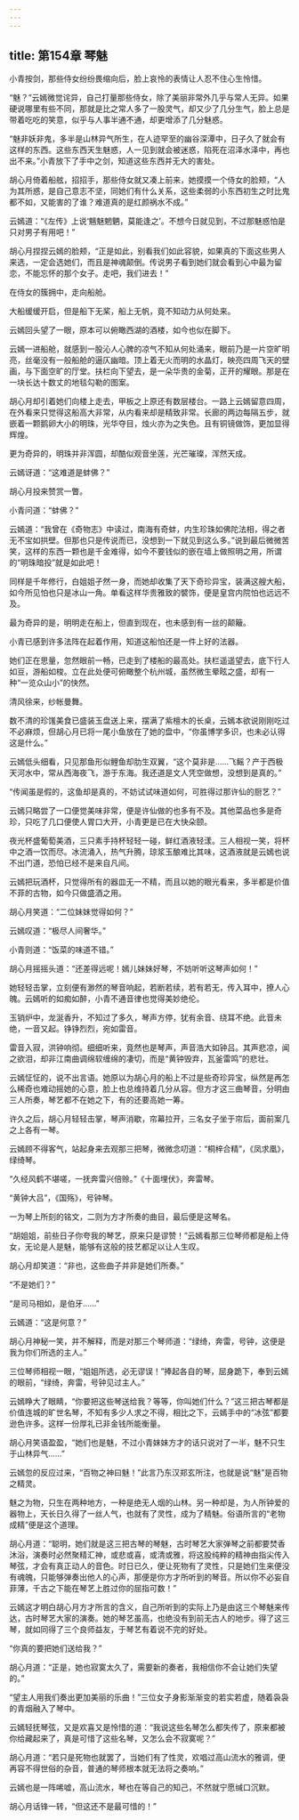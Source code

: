 ```yaml
---
---
---
```

title: 第154章 琴魅
---





小青按剑，那些侍女纷纷畏缩向后，脸上哀怜的表情让人忍不住心生怜惜。

“魅？”云嫣微觉诧异，自己打量那些侍女，除了美丽非常外几乎与常人无异。如果硬说哪里有些不同，那就是比之常人多了一股灵气，却又少了几分生气，脸上总是带着吃吃的笑意，似乎与人事半通不通，却更增添了几分魅惑。

“魅非妖非鬼，多半是山林异气所生，在人迹罕至的幽谷深潭中，日子久了就会有这样的东西。这些东西天生魅惑，人一见到就会被迷惑，陷死在沼泽水泽中，再也出不来。”小青放下了手中之剑，知道这些东西并无大的害处。

胡心月倚着船舷，招招手，那些侍女就又凑上前来，她摸摸一个侍女的脸颊，“人为其所惑，是自己意志不坚，同她们有什么关系，这些柔弱的小东西初生之时比鬼都不如，又能害的了谁？难道真的是红颜祸水不成。”

云嫣道：“《左传》上说‘魑魅魍魉，莫能逢之’。不想今日就见到，不过那魅惑怕是只对男子有用吧！”

胡心月捏捏云嫣的脸颊，“正是如此，别看我们如此容貌，如果真的下面这些男人来选，一定会选她们，而且是神魂颠倒。传说男子看到她们就会看到心中最为留恋，不能忘怀的那个女子。走吧，我们进去！”

在侍女的簇拥中，走向船舱。

大船缓缓开启，但是船下无桨，船上无帆，竟不知动力从何处来。

云嫣回头望了一眼，原本可以俯瞰西湖的酒楼，如今也似在脚下。

云嫣一进船舱，就感到一股沁人心脾的凉气不知从何处涌来，眼前乃是一片空旷明亮，丝毫没有一般船舱的逼仄幽暗。顶上着无火而明的水晶灯，映亮四周飞天的壁画，与下面空旷的厅堂。扶栏向下望去，是一朵华贵的金菊，正开的耀眼。那是在一块长达十数丈的地毯勾勒的图案。

胡心月却引着她们向楼上走去，甲板之上原还有数层楼台。一路上云嫣留意四周，在外看来只觉得这船高大非常，从内看来却是精致非常。长廊的两边每隔五步，就嵌着一颗鹅卵大小的明珠，光华夺目，烛火亦为之失色。且有铜镜做饰，更加显得辉煌。

更为奇异的，明珠并非浑圆，却酷似观音坐莲，光芒璀璨，浑然天成。

云嫣讶道：“这难道是蚌佛？”

胡心月投来赞赏一瞥。

小青问道：“蚌佛？”

云嫣道：“我曾在《奇物志》中读过，南海有奇蚌，内生珍珠如佛陀法相，得之者无不宝如拱壁。但那也只是传说而已，没想到一下就见到这么多。”说到最后微微苦笑，这样的东西一颗也是千金难得，如今不要钱似的嵌在墙上做照明之用，所谓的“明珠暗投”就是如此吧！

同样是千年修行，白姐姐孑然一身，而她却收集了天下奇珍异宝，装满这艘大船，如今所见怕也只是冰山一角。单看这样华贵雅致的襞饰，便是皇宫内院怕也远远不及。

最为奇异的是，明明走在船上，但直到现在，也未感到有一丝的颠簸。

小青已感到许多法阵在起着作用，知道这船怕还是一件上好的法器。

她们正在思量，忽然眼前一畅，已走到了楼船的最高处。扶栏遥遥望去，底下行人如豆，游船如梭。立在此处便可俯瞰整个杭州城，虽然微生晕眩之盛，却有一种“一览众山小”的快然。

清风徐来，纱帐曼舞。

数不清的珍馐美食已盛装玉盘送上来，摆满了紫檀木的长桌，云嫣本欲说刚刚吃过不必麻烦，但胡心月已将一尾小鱼放在了她的盘中，“你虽博学多识，也未必认得这是什么。”

云嫣低头细看，只见那鱼形似鲤鱼却肋生双翼，“这个莫非是……飞鳐？产于西极天河水中，常从西海夜飞，游于东海。我还道是文人凭空做想，没想到是真的。”

“传闻虽是假的，这鱼却是真的，不妨试试味道如何，可胜得过那许仙的厨艺？”

云嫣只略尝了一口便觉美味非常，便是许仙做的也多有不及。其他菜品也多是奇珍，只吃了几口便使人胃口大开，小青更是已在大快朵颐。

夜光杯盛葡萄美酒，三只素手持杯轻轻一碰，鲜红酒液轻漾。三人相视一笑，将杯中之酒一饮而尽。冰流涌入，热气升腾，琼浆玉酿难比其味，这酒液就是云嫣也说不出门道，恐怕已经不是来自凡间。

云嫣把玩酒杯，只觉得所有的器皿无一不精，而且以她的眼光看来，多半都是价值不菲的古物，如今只做盛酒之用。

胡心月笑道：“二位妹妹觉得如何？”

云嫣叹道：“极尽人间奢华。”

小青则道：“饭菜的味道不错。”

胡心月摇摇头道：“还差得远呢！嫣儿妹妹好琴，不妨听听这琴声如何！”

她轻轻击掌，立刻便有渺然的琴音响起，若断若续，若有若无，传入耳中，撩人心魄。云嫣听的如痴如醉，小青不通音律也觉得美妙绝伦。

玉销炉中，龙涎香升，不知过了多久，琴声方停，犹有余音、绕耳不绝。此音未绝，一音又起。铮铮烈烈，宛如雷音。

雷音入寂，洪钟响彻。细细听来，竟然也是琴声，声音浩大如钟吕。其声悲凉，闻之欲泪，却非江南曲调绵软缠绵的凄切，而是“黄钟毁弃，瓦釜雷鸣”的悲壮。

云嫣怔怔的，说不出言语。她原以为胡心月的船上不过是些奇珍异宝，纵然是再怎么稀奇也难动摇她的心意，脸上也总维持着几分从容。但方才这三曲琴音，分明由三人所奏，琴艺都不在她之下，有的还要高她一筹。

许久之后，胡心月轻轻击掌，琴声消歇，帘幕拉开，三名女子坐于帘后，面前案几之上各有一琴。

云嫣顾不得客气，站起身来去观那三把琴，微微念叨道：“桐梓合精”，《凤求凰》，绿绮琴。

“久经风鹤不堪嗟，一抚奔雷兴倍赊。”《十面埋伏》，奔雷琴。

“黄钟大吕”，《国殇》，号钟琴。

一为琴上所刻的铭文，二则为方才所奏的曲目，最后便是这琴名。

“胡姐姐，前些日子你夸我的琴艺，原来只是谬赞！”云嫣看那三位琴师都是船上侍女，无论是人是魅，能够有这般的技艺都足以让人生叹。

胡心月却笑道：“非也，这些曲子并非是她们所奏。”

“不是她们？”

“是司马相如，是伯牙……”

云嫣道：“这是何意？”

胡心月神秘一笑，并不解释，而是对那三个琴师道：“绿绮，奔雷，号钟，这便是我为你们所选的主人。”

三位琴师相视一眼，“姐姐所选，必无谬误！”捧起各自的琴，屈身跪下，奉到云嫣的眼前，“绿绮，奔雷，号钟见过主人。”

云嫣睁大了眼睛，“你要把这些琴送给我？等等，你叫她们什么？”这三把古琴都是价值连城的旷世名琴，不知有多少人求之不得，相比之下，云嫣手中的“冰弦”都要逊色许多。这样一份厚礼已非金钱所能衡量。

胡心月笑语盈盈，“她们也是魅，不过小青妹妹方才的话只说对了一半，魅不只生于山林异气……”

云嫣忽的反应过来，“百物之神曰魅！”此言乃东汉郑玄所注，也就是说“魅”是百物之精灵。

魅之为物，只生在两种地方，一种是绝无人烟的山林。另一种却是，为人所钟爱的器物上，天长日久得了一丝人气，也就有了灵性，成为了精魅。俗语所言的“老物成精”便是这个道理。

胡心月道：“聪明，她们就是这三把古琴的琴魅，古时琴艺大家弹琴之前都要焚香沐浴，演奏时必然聚精汇神，或悲或喜，或清或雅，将这股纯粹的精神由指尖传入琴弦，才会有真正动人的音色。时日已久，便让死物有了灵性，只是她们生来便没有魂魄，只能够弹奏出他人的心声，那便是你方才所听到的琴音。所以你不必妄自菲薄，千古之下能在琴艺上胜过你的屈指可数！”

云嫣这才明白胡心月方才所言的含义，自己所听到的实际上乃是由这三个琴魅来传达，古时琴艺大家的演奏。她的琴艺虽高，也绝没有到前无古人的地步。得了这三琴，就如同得了三个良师益友，于琴艺有着说不完的好处。

“你真的要把她们送给我？”

胡心月道：“正是，她也寂寞太久了，需要新的奏者，我相信你不会让她们失望的。”

“望主人用我们奏出更加美丽的乐曲！”三位女子身影渐渐变的若实若虚，随着袅袅的青烟融入了琴中。

云嫣轻抚琴弦，又是欢喜又是怜惜的道：“我说这些名琴怎么都失传了，原来都被你给藏起来了，真是可惜了这些名琴，又怎么会不寂寞呢？”

胡心月道：“若只是死物也就罢了，当她们有了性灵，欢唱过高山流水的雅调，便再容不得世俗的杂音，普通的琴师根本就无法将之奏响。”

云嫣也是一阵唏嘘，高山流水，琴也在等自己的知己，不然就宁愿缄口沉默。

胡心月话锋一转，“但这还不是最可惜的！”